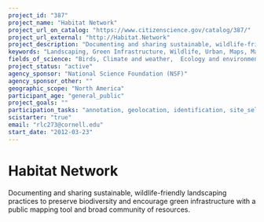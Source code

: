 ```yaml
---
project_id: "387"
project_name: "Habitat Network"
project_url_on_catalog: "https://www.citizenscience.gov/catalog/387/"
project_url_external: "http://Habitat.Network"
project_description: "Documenting and sharing sustainable, wildlife-friendly landscaping practices to preserve biodiversity and encourage green infrastructure with a public mapping tool and broad community of resources."
keywords: "Landscaping, Green Infrastructure, Wildlife, Urban, Maps, Mapping, Nature"
fields_of_science: "Birds, Climate and weather,  Ecology and environment,  Geography,  Nature and outdoors, Pollinators/insects"
project_status: "active"
agency_sponsor: "National Science Foundation (NSF)"
agency_sponsor_other: ""
geographic_scope: "North America"
participant_age: "general_public"
project_goals: ""
participation_tasks: "annotation, geolocation, identification, site_selection_description"
scistarter: "true"
email: "rlc273@cornell.edu"
start_date: "2012-03-23"
---
```


# Habitat Network

Documenting and sharing sustainable, wildlife-friendly landscaping practices to preserve biodiversity and encourage green infrastructure with a public mapping tool and broad community of resources.
